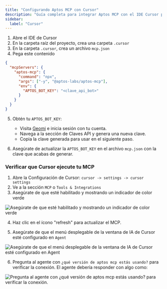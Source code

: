 ```yaml
---
title: "Configurando Aptos MCP con Cursor"
description: "Guía completa para integrar Aptos MCP con el IDE Cursor para flujos de trabajo mejorados de desarrollo blockchain"
sidebar:
  label: "Cursor"
---
```


1. Abre el IDE de Cursor
2. En la carpeta raíz del proyecto, crea una carpeta `.cursor`
3. En la carpeta `.cursor`, crea un archivo `mcp.json`
4. Pega este contenido

```json
{
  "mcpServers": {
    "aptos-mcp": {
      "command": "npx",
      "args": ["-y", "@aptos-labs/aptos-mcp"],
      "env": {
        "APTOS_BOT_KEY": "<clave_api_bot>"
      }
    }
  }
}
```

5. Obtén tu `APTOS_BOT_KEY`:
   - Visita [Geomi](https://geomi.dev/) e inicia sesión con tu cuenta.
   - Navega a la sección de Claves API y genera una nueva clave.
   - Copia la clave generada para usar en el siguiente paso.

6. Asegúrate de actualizar la `APTOS_BOT_KEY` en el archivo `mcp.json` con la clave que acabas de generar.

### Verificar que Cursor ejecute tu MCP

1. Abre la Configuración de Cursor: `cursor -> settings -> cursor settings`
2. Ve a la sección `MCP` o `Tools & Integrations`
3. Asegúrate de que esté habilitado y mostrando un indicador de color verde

![Asegúrate de que esté habilitado y mostrando un indicador de color verde](~/images/cursor/verify-cursor_step-3.png)

4. Haz clic en el ícono "refresh" para actualizar el MCP.

5. Asegúrate de que el menú desplegable de la ventana de IA de Cursor esté configurado en `Agent`

![Asegúrate de que el menú desplegable de la ventana de IA de Cursor esté configurado en Agent](~/images/cursor/verify-cursor_step-5.png)

6. Pregunta al agente con `¿qué versión de aptos mcp estás usando?` para verificar la conexión. El agente debería responder con algo como:

![Pregunta al agente con ¿qué versión de aptos mcp estás usando? para verificar la conexión.](~/images/cursor/verify-cursor_step-6.png)

